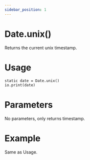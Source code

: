 ```yaml
---
sidebar_position: 1
---
```


# Date.unix()

Returns the current unix timestamp.

# Usage

```txt title="usage.ces"
static date = Date.unix()
io.print(date)
```

# Parameters

No parameters, only returns timestamp.

# Example

Same as Usage.